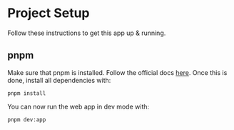 # Project Setup

Follow these instructions to get this app up & running.

## pnpm

Make sure that pnpm is installed. Follow the official docs [here](https://pnpm.io/installation).
Once this is done, install all dependencies with:

```shell
pnpm install
```

You can now run the web app in dev mode with:

```
pnpm dev:app
```
